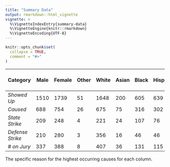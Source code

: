 ```yaml
---
title: "Summary Data"
output: rmarkdown::html_vignette
vignette: >
  %\VignetteIndexEntry{summary-data}
  %\VignetteEngine{knitr::rmarkdown}
  %\VignetteEncoding{UTF-8}
---
```


```r
knitr::opts_chunk$set(
  collapse = TRUE,
  comment = "#>"
)
```

| Category | Male | Female | Other | White | Asian | Black | Hispanic | Other* | North I-30 | South I-30 | Split I-30 | 18-30 | 31-40 | 41-50 | 51-60 | 61+ |
| -------- | ---- | ------ | ----- | ----- | ----- | ----- | -------- | ------ | ---------- | ---------- | ---------- | ----- | ----- | ----- | ----- | --- |
| *Showed Up* | 1510 | 1739 | 51 | 1648 | 200 | 605 | 639 | 208 | 2166 | 1027 | 106 | 636 | 623 | 664 | 812 | 565 |
| *Caused* | 688 | 754 | 26 | 675 | 75 | 316 | 302 | 93 | 928 | 488 | 52 | 329 | 334 | 319 | 365 | 277 |
| *State Strike* | 209 | 248 | 4 | 221 | 24 | 107 | 76 | 33 | 304 | 147 | 10 | 107 | 87 | 81 | 109 | 77 |
| *Defense Strike* | 210 | 280 | 3 | 356 | 16 | 46 | 46 | 29 | 353 | 123 | 17 | 67 | 71 | 113 | 149 | 93 |
| *# on Jury* | 337 | 388 | 8 | 407 | 36 | 131 | 115 | 44 | 494 | 215 | 23 | 133 | 125 | 163 | 193 | 119 |

The specific reason for the highest occurring causes for each column.
